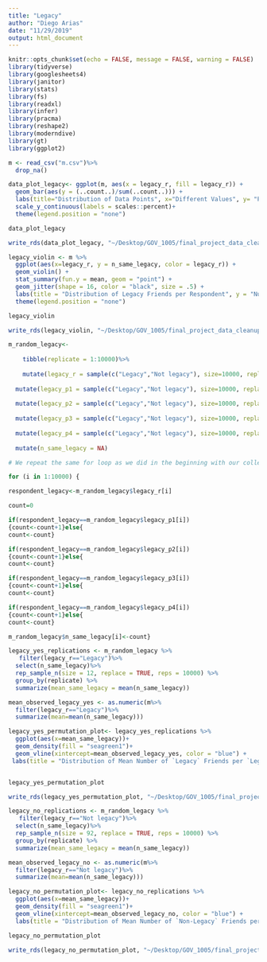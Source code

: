 ```yaml
---
title: "Legacy"
author: "Diego Arias"
date: "11/29/2019"
output: html_document
---
```


```r
knitr::opts_chunk$set(echo = FALSE, message = FALSE, warning = FALSE)
library(tidyverse)
library(googlesheets4)
library(janitor)
library(stats)
library(fs)
library(readxl)
library(infer)
library(pracma)
library(reshape2)
library(moderndive)
library(gt)
library(ggplot2)
```

```r
m <- read_csv("m.csv")%>%
  drop_na()

```


```r
data_plot_legacy<- ggplot(m, aes(x = legacy_r, fill = legacy_r)) +
  geom_bar(aes(y = (..count..)/sum(..count..))) +
  labs(title="Distribution of Data Points", x="Different Values", y= "Percentage")  +
  scale_y_continuous(labels = scales::percent)+
  theme(legend.position = "none")

data_plot_legacy

write_rds(data_plot_legacy, "~/Desktop/GOV_1005/final_project_data_cleanup/shiny/legacy/barplot_legacy.rds")
```


```r
legacy_violin <- m %>%
  ggplot(aes(x=legacy_r, y = n_same_legacy, color = legacy_r)) +
  geom_violin() +
  stat_summary(fun.y = mean, geom = "point") +
  geom_jitter(shape = 16, color = "black", size = .5) + 
  labs(title = "Distribution of Legacy Friends per Respondent", y = "Number of Same Legacy Friends", x = "Respondent") +
  theme(legend.position = "none")

legacy_violin

write_rds(legacy_violin, "~/Desktop/GOV_1005/final_project_data_cleanup/shiny/legacy/violin_legacy.rds")
```


```r
m_random_legacy<-
    
    tibble(replicate = 1:10000)%>%
  
    mutate(legacy_r = sample(c("Legacy","Not legacy"), size=10000, replace = TRUE, prob=c(0.12,0.88)))%>%
  
  mutate(legacy_p1 = sample(c("Legacy","Not legacy"), size=10000, replace = TRUE, prob=c(0.12,0.88)))%>%
  
  mutate(legacy_p2 = sample(c("Legacy","Not legacy"), size=10000, replace = TRUE, prob=c(0.12,0.88)))%>%
  
  mutate(legacy_p3 = sample(c("Legacy","Not legacy"), size=10000, replace = TRUE, prob=c(0.12,0.88)))%>%
  
  mutate(legacy_p4 = sample(c("Legacy","Not legacy"), size=10000, replace = TRUE, prob=c(0.12,0.88)))%>%
  
  mutate(n_same_legacy = NA)

# We repeat the same for loop as we did in the beginning with our collected data, but with the sample we generated with the for loop above:

for (i in 1:10000) {

respondent_legacy<-m_random_legacy$legacy_r[i]

count=0

if(respondent_legacy==m_random_legacy$legacy_p1[i])
{count<-count+1}else{
count<-count}

if(respondent_legacy==m_random_legacy$legacy_p2[i])
{count<-count+1}else{
count<-count}

if(respondent_legacy==m_random_legacy$legacy_p3[i])
{count<-count+1}else{
count<-count}

if(respondent_legacy==m_random_legacy$legacy_p4[i])
{count<-count+1}else{
count<-count}

m_random_legacy$n_same_legacy[i]<-count}
```


```r

legacy_yes_replications <- m_random_legacy %>%
   filter(legacy_r=="Legacy")%>%
  select(n_same_legacy)%>%
  rep_sample_n(size = 12, replace = TRUE, reps = 10000) %>% 
  group_by(replicate) %>% 
  summarize(mean_same_legacy = mean(n_same_legacy))

mean_observed_legacy_yes <- as.numeric(m%>%
  filter(legacy_r=="Legacy")%>%
  summarize(mean=mean(n_same_legacy)))

legacy_yes_permutation_plot<- legacy_yes_replications %>%
  ggplot(aes(x=mean_same_legacy))+
  geom_density(fill = "seagreen1")+
  geom_vline(xintercept=mean_observed_legacy_yes, color = "blue") + 
 labs(title = "Distribution of Mean Number of `Legacy` Friends per `Legacy` Respondent Under the Null Hypothesis", subtitle = "Our observed value, shown in blue, is smaller than we would expect under random friend assignment", x = "Mean Number of Same Legacy Status Friends (`Legacy`) per Replication",y = "Density")


legacy_yes_permutation_plot

write_rds(legacy_yes_permutation_plot, "~/Desktop/GOV_1005/final_project_data_cleanup/shiny/legacy/legacy_yes_permutation.rds")
```


```r
legacy_no_replications <- m_random_legacy %>%
   filter(legacy_r=="Not legacy")%>%
  select(n_same_legacy)%>%
  rep_sample_n(size = 92, replace = TRUE, reps = 10000) %>% 
  group_by(replicate) %>% 
  summarize(mean_same_legacy = mean(n_same_legacy))

mean_observed_legacy_no <- as.numeric(m%>%
  filter(legacy_r=="Not legacy")%>%
  summarize(mean=mean(n_same_legacy)))

legacy_no_permutation_plot<- legacy_no_replications %>%
  ggplot(aes(x=mean_same_legacy))+
  geom_density(fill = "seagreen1")+
  geom_vline(xintercept=mean_observed_legacy_no, color = "blue") + 
  labs(title = "Distribution of Mean Number of `Non-Legacy` Friends per `Non-Legacy` Respondent Under the Null Hypothesis", subtitle = "Our observed value, shown in blue, is smaller than we would expect under random friend assignment", x = "Mean Number of Same Legacy Status Friends (`Non-Legacy`) per Replication",y = "Density")

legacy_no_permutation_plot

write_rds(legacy_no_permutation_plot, "~/Desktop/GOV_1005/final_project_data_cleanup/shiny/legacy/legacy_no_permutation.rds")
```
